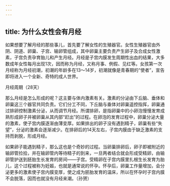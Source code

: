 ```yaml
---
---
---
```

title: 为什么女性会有月经
---




如果想要了解月经的那些事儿，首先要了解女性的生殖器官。女性生殖器官由外阴、阴道、卵巢、子宫、输卵管组成，其中卵巢主要负责产生卵子及合成女性激素，子宫负责孕育胎儿和产生月经。月经是子宫内膜发生周期性出血的结果，大多数成年女性每月出现1次，因而称为月经，又称月事、例假、见红等。女孩第一次月经称为月经初潮，初潮的年龄多在13～14岁，初潮就像是青春期的“使者”，宣告即将进入一个全新、奇特的成人世界。



月经周期（28天）



那么月经是怎么形成的呢？这主要与体内激素有关。激素的分泌由下丘脑、垂体和卵巢这三个器官共同负责。它们分工不同，下丘脑与垂体对卵巢遥控指挥，卵巢通过排卵控制激素分泌，从而调节月经。所谓排卵，是指卵巢中的小卵泡慢慢发育成熟形成卵子并被卵巢从其内部“赶出”的过程。在卵泡的发育过程中，卵巢分泌大量的激素，使子宫内膜逐渐由薄变厚。如果排出的卵子没有遇到精子，卵巢有些“失望”，分泌的激素会逐渐减少。在排卵后的14天左右，子宫内膜由于缺乏激素的支持而剥脱，形成月经。

如果卵子能遇到精子，那么这也是个奇妙的过程。当卵巢排卵后，卵子即被附近的输卵管捡拾，并在输卵管内等待精子的到来，一旦两者结合就会形成受精卵，由输卵管护送到胚胎生长发育的房间——子宫。受精卵在子宫内膜里扎根生长发育为胎儿，这个过程被称为妊娠，也就是通常说的怀孕。怀孕后，卵巢工作量增加，会分泌更多的激素使子宫内膜变厚，使之成为胚胎发育的温床，所以在怀孕时子宫内膜不会脱落，因而也就没有月经来潮。（孙赟）